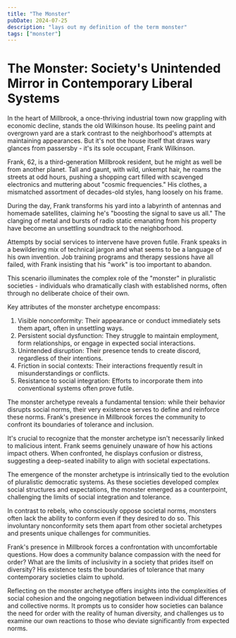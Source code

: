 ```yaml
---
title: "The Monster"
pubDate: 2024-07-25
description: "lays out my definition of the term monster"
tags: ["monster"]
---
```



<FloatingArticleImage
  imageSrc={monsterImage}
  imageAlt="Illustration of a monster"
/>

# The Monster: Society's Unintended Mirror in Contemporary Liberal Systems

In the heart of Millbrook, a once-thriving industrial town now grappling with economic decline, stands the old Wilkinson house. Its peeling paint and overgrown yard are a stark contrast to the neighborhood's attempts at maintaining appearances. But it's not the house itself that draws wary glances from passersby - it's its sole occupant, Frank Wilkinson.

Frank, 62, is a third-generation Millbrook resident, but he might as well be from another planet. Tall and gaunt, with wild, unkempt hair, he roams the streets at odd hours, pushing a shopping cart filled with scavenged electronics and muttering about "cosmic frequencies." His clothes, a mismatched assortment of decades-old styles, hang loosely on his frame.

During the day, Frank transforms his yard into a labyrinth of antennas and homemade satellites, claiming he's "boosting the signal to save us all." The clanging of metal and bursts of radio static emanating from his property have become an unsettling soundtrack to the neighborhood.

Attempts by social services to intervene have proven futile. Frank speaks in a bewildering mix of technical jargon and what seems to be a language of his own invention. Job training programs and therapy sessions have all failed, with Frank insisting that his "work" is too important to abandon.

This scenario illuminates the complex role of the "monster" in pluralistic societies - individuals who dramatically clash with established norms, often through no deliberate choice of their own.

Key attributes of the monster archetype encompass:

1. Visible nonconformity: Their appearance or conduct immediately sets them apart, often in unsettling ways.
2. Persistent social dysfunction: They struggle to maintain employment, form relationships, or engage in expected social interactions.
3. Unintended disruption: Their presence tends to create discord, regardless of their intentions.
4. Friction in social contexts: Their interactions frequently result in misunderstandings or conflicts.
5. Resistance to social integration: Efforts to incorporate them into conventional systems often prove futile.

The monster archetype reveals a fundamental tension: while their behavior disrupts social norms, their very existence serves to define and reinforce these norms. Frank's presence in Millbrook forces the community to confront its boundaries of tolerance and inclusion.

It's crucial to recognize that the monster archetype isn't necessarily linked to malicious intent. Frank seems genuinely unaware of how his actions impact others. When confronted, he displays confusion or distress, suggesting a deep-seated inability to align with societal expectations.

The emergence of the monster archetype is intrinsically tied to the evolution of pluralistic democratic systems. As these societies developed complex social structures and expectations, the monster emerged as a counterpoint, challenging the limits of social integration and tolerance.

In contrast to rebels, who consciously oppose societal norms, monsters often lack the ability to conform even if they desired to do so. This involuntary nonconformity sets them apart from other societal archetypes and presents unique challenges for communities.

Frank's presence in Millbrook forces a confrontation with uncomfortable questions. How does a community balance compassion with the need for order? What are the limits of inclusivity in a society that prides itself on diversity? His existence tests the boundaries of tolerance that many contemporary societies claim to uphold.

Reflecting on the monster archetype offers insights into the complexities of social cohesion and the ongoing negotiation between individual differences and collective norms. It prompts us to consider how societies can balance the need for order with the reality of human diversity, and challenges us to examine our own reactions to those who deviate significantly from expected norms.